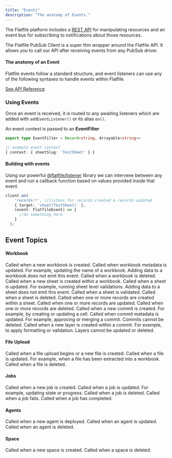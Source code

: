```yaml
---
title: "Events"
description: "The anatomy of Events."
---
```


The Flatfile platform includes a <Tooltip tip="View API reference">[REST API](https://reference.flatfile.com/docs/api)</Tooltip> for manipulating resources 
and an event bus for subscribing to notifications about those resources. 

The Flatfile PubSub Client is a super thin wrapper around the Flatfile API. 
It allows you to call our API after receiving events from any PubSub driver. 

#### The anatomy of an Event

Flatfile events follow a standard structure, and event listeners can use any of the following syntaxes to handle events within Flatfile.

[See API Reference](https://reference.flatfile.com/docs/api/c67125494272c-create-an-event)


### Using Events

Once an event is received, it is routed to any awaiting listeners which are added with `addEventListener()` or its alias `on()`.

An event context is passed to an **EventFilter**

```typescript
export type EventFilter = Record<string, Arrayable<string>>

// example event context
{ context: { sheetSlug: 'TestSheet' } }
```

#### Building with events

Using our powerful [@flatfile/listener](https://www.npmjs.com/package/@flatfile/listener) library we can intervene between any event and run a callback function based on values provided inside that event.

```typescript
client.on(
    'records:*', //listens for records:created & records:updated
    { target: 'sheet(TestSheet)' },
    (event: FlatfileEvent) => {
      //do something here
    }
  );
```

## Event Topics

#### Workbook

<ParamField path="workbook:created" type="readonly">
  Called when a new workbook is created.
</ParamField>

<ParamField path="workbook:updated" type="readonly">
  Called when workbook metadata is updated. For example, updating the name of a workbook. Adding data to a workbook does not emit this event.
</ParamField>

<ParamField path="workbook:deleted" type="readonly">
  Called when a workbook is deleted.
</ParamField>

<ParamField path="sheet:created" type="readonly">
  Called when a new sheet is created within a workbook.
</ParamField>

<ParamField path="sheet:updated" type="readonly">
  Called when a sheet is updated. For example, running sheet level validations. Adding data to a sheet does not emit this event.
</ParamField>

<ParamField path="sheet:validated" type="readonly">
  Called when a sheet is validated.
</ParamField>

<ParamField path="sheet:deleted" type="readonly">
  Called when a sheet is deleted.
</ParamField>

<ParamField path="record:created" type="readonly">
  Called when one or more records are created within a sheet.
</ParamField>

<ParamField path="record:updated" type="readonly">
  Called when one or more records are updated.
</ParamField>

<ParamField path="record:deleted" type="readonly">
  Called when one or more records are deleted.
</ParamField>

<ParamField path="commit:created" type="readonly">
  Called when a new commit is created. For example, by creating or updating a cell.
</ParamField>

<ParamField path="commit:updated" type="readonly">
  Called when commit metadata is updated. For example, approving or merging a commit. Commits cannot be deleted.
</ParamField>

<ParamField path="layer:created" type="readonly">
  Called when a new layer is created within a commit. For example, to apply formatting or validation. Layers cannot be updated or deleted.
</ParamField>

#### File Upload

<ParamField path="file:created" type="readonly">
  Called when a file upload begins or a new file is created.
</ParamField>

<ParamField path="file:updated" type="readonly">
  Called when a file is updated. For example, when a file has been extracted into a workbook.
</ParamField>

<ParamField path="file:deleted" type="readonly">
  Called when a file is deleted.
</ParamField>

#### Jobs

<ParamField path="job:created" type="readonly">
  Called when a new job is created.
</ParamField>

<ParamField path="job:updated" type="readonly">
  Called when a job is updated. For example, updating state or progress.
</ParamField>

<ParamField path="job:deleted" type="readonly">
  Called when a job is deleted.
</ParamField>

<ParamField path="job:failed" type="readonly">
  Called when a job fails.
</ParamField>

<ParamField path="job:completed" type="readonly">
  Called when a job has completed.
</ParamField>

#### Agents

<ParamField path="agent:created" type="readonly">
  Called when a new agent is deployed.
</ParamField>

<ParamField path="agent:updated" type="readonly">
  Called when an agent is updated.
</ParamField>

<ParamField path="agent:deleted" type="readonly">
  Called when an agent is deleted.
</ParamField>

#### Space

<ParamField path="space:created" type="readonly">
  Called when a new space is created.
</ParamField>

<ParamField path="space:deleted" type="readonly">
  Called when a space is deleted.
</ParamField>
